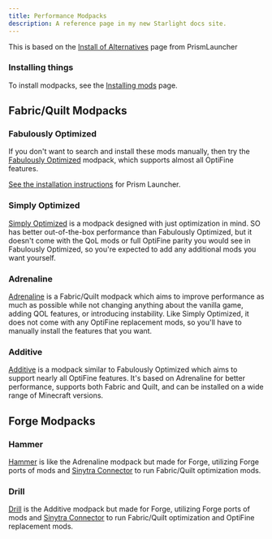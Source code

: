 ```yaml
---
title: Performance Modpacks
description: A reference page in my new Starlight docs site.
---
```


This is based on the [Install of Alternatives](https://prismlauncher.org/wiki/getting-started/install-of-alternatives/) page from PrismLauncher

<LinkCard title="Why we dont reccomend Optifine" href="../dont-optifine"/>

### Installing things

To install modpacks, see the [Installing mods](../../installing-mods) page.

##  Fabric/Quilt Modpacks

###  Fabulously Optimized

If you don't want to search and install these mods manually, then try the [Fabulously Optimized](https://modrinth.com/modpack/fabulously-optimized) modpack, which supports almost all OptiFine features.

[See the installation instructions](https://fabulously-optimized.gitbook.io/modpack/readme/install-instructions#prism-launcher) for Prism Launcher.

###  Simply Optimized

[Simply Optimized](https://modrinth.com/modpack/sop) is a modpack designed with just optimization in mind. SO has better out-of-the-box performance than Fabulously Optimized, but it doesn't come with the QoL mods or full OptiFine parity you would see in Fabulously Optimized, so you're expected to add any additional mods you want yourself.

###  Adrenaline

[Adrenaline](https://modrinth.com/modpack/adrenaline) is a Fabric/Quilt modpack which aims to improve performance as much as possible while not changing anything about the vanilla game, adding QOL features, or introducing instability. Like Simply Optimized, it does not come with any OptiFine replacement mods, so you'll have to manually install the features that you want.

###  Additive

[Additive](https://modrinth.com/modpack/additive) is a modpack similar to Fabulously Optimized which aims to support nearly all OptiFine features. It's based on Adrenaline for better performance, supports both Fabric and Quilt, and can be installed on a wide range of Minecraft versions.

##  Forge Modpacks

###  Hammer

[Hammer](https://modrinth.com/modpack/hammer) is like the Adrenaline modpack but made for Forge, utilizing Forge ports of mods and [Sinytra Connector](https://modrinth.com/mod/connector) to run Fabric/Quilt optimization mods.

###  Drill

[Drill](https://modrinth.com/modpack/drill) is the Additive modpack but made for Forge, utilizing Forge ports of mods and [Sinytra Connector](https://modrinth.com/mod/connector) to run Fabric/Quilt optimization and OptiFine replacement mods.
